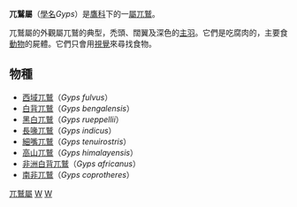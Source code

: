 {{Automatic Taxobox
| taxon = Gyps
| authority = [[Marie_Jules_César_Savigny|Savigny]], 1809
| image = Gyps rueppellii -Nairobi National Park, Kenya-8-4c.jpg
| image_caption = [[黑白兀鷲|黑白兀鷲]]
| subdivision_ranks = [[種|種]]
| subdivision = 參見內文
}}

'''兀鷲屬'''（[[學名|學名]]''Gyps''）是[[鷹科|鷹科]]下的一[[屬|屬]][[兀鷲|兀鷲]]。

兀鷲屬的外觀屬兀鷲的典型，禿頭、闊翼及深色的[[主羽|主羽]]。它們是吃腐肉的，主要食[[動物|動物]]的屍體。它們只會用[[視覺|視覺]]來尋找食物。

==物種==
* [[西域兀鷲|西域兀鷲]]（''Gyps fulvus''）
* [[白背兀鷲|白背兀鷲]]（''Gyps bengalensis''）
* [[黑白兀鷲|黑白兀鷲]]（''Gyps rueppellii''）
* [[長喙兀鷲|長喙兀鷲]]（''Gyps indicus''）
* [[細嘴兀鷲|細嘴兀鷲]]（''Gyps tenuirostris''）
* [[高山兀鷲|高山兀鷲]]（''Gyps himalayensis''）
* [[非洲白背兀鷲|非洲白背兀鷲]]（''Gyps africanus''）
* [[南非兀鷲|南非兀鷲]]（''Gyps coprotheres''）

{{Commons|Gyps}}
{{Taxonbar}}
[[Category:兀鷲屬|]]
[[Category:鷹科|W]]
[[Category:_1809年描述的分类群|W]]